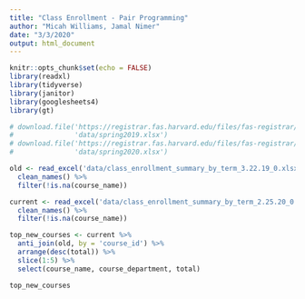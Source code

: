 ```yaml
---
title: "Class Enrollment - Pair Programming"
author: "Micah Williams, Jamal Nimer"
date: "3/3/2020"
output: html_document
---
```


```r
knitr::opts_chunk$set(echo = FALSE)
library(readxl)
library(tidyverse)
library(janitor)
library(googlesheets4)
library(gt)

# download.file('https://registrar.fas.harvard.edu/files/fas-registrar/files/class_enrollment_summary_by_term_3.22.19_0.xlsx',
#               'data/spring2019.xlsx')
# download.file('https://registrar.fas.harvard.edu/files/fas-registrar/files/class_enrollment_summary_by_term_2.25.20_0.xlsx',
#               'data/spring2020.xlsx')

old <- read_excel('data/class_enrollment_summary_by_term_3.22.19_0.xlsx', skip = 3) %>%
  clean_names() %>%
  filter(!is.na(course_name))

current <- read_excel('data/class_enrollment_summary_by_term_2.25.20_0.xlsx', skip = 3) %>%
  clean_names() %>%
  filter(!is.na(course_name))
```

```r
top_new_courses <- current %>%
  anti_join(old, by = 'course_id') %>%
  arrange(desc(total)) %>%
  slice(1:5) %>%
  select(course_name, course_department, total)

top_new_courses
```

